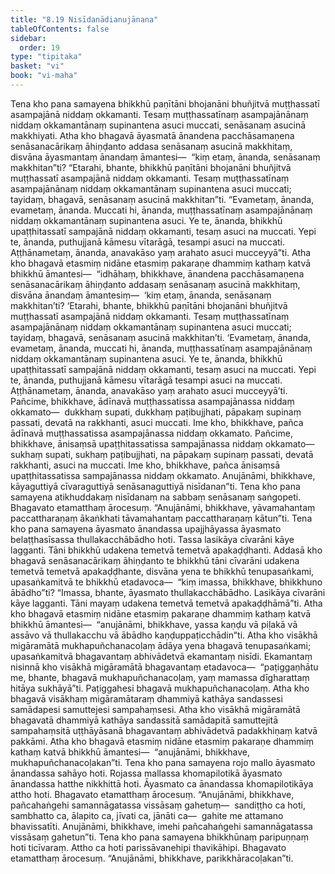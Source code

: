 ```yaml
---
title: "8.19 Nisīdanādianujānana"
tableOfContents: false
sidebar:
  order: 19
type: "tipitaka"
basket: "vi"
book: "vi-maha"
---
```



<DynamicBreadcrumb />

<Division number="353" book="vi-maha" e="ch" v="3" p="409">

<Paragraph number="1669" book="vi-maha">
Tena kho pana samayena bhikkhū paṇītāni bhojanāni bhuñjitvā muṭṭhassatī asampajānā niddaṃ okkamanti. Tesaṃ muṭṭhassatīnaṃ asampajānānaṃ niddaṃ okkamantānaṃ supinantena asuci muccati, senāsanaṃ asucinā makkhiyati. Atha kho bhagavā āyasmatā ānandena pacchāsamaṇena senāsanacārikaṃ āhiṇḍanto addasa senāsanaṃ asucinā makkhitaṃ, disvāna āyasmantaṃ ānandaṃ āmantesi—  “kiṃ etaṃ, ānanda, senāsanaṃ makkhitan”ti? “Etarahi, bhante, bhikkhū paṇītāni bhojanāni bhuñjitvā muṭṭhassatī asampajānā niddaṃ okkamanti. Tesaṃ muṭṭhassatīnaṃ asampajānānaṃ niddaṃ okkamantānaṃ supinantena asuci muccati; tayidaṃ, bhagavā, senāsanaṃ asucinā makkhitan”ti. “Evametaṃ, ānanda, evametaṃ, ānanda. Muccati hi, ānanda, muṭṭhassatīnaṃ asampajānānaṃ niddaṃ okkamantānaṃ supinantena asuci. Ye te, ānanda, bhikkhū upaṭṭhitassatī sampajānā niddaṃ okkamanti, tesaṃ asuci na muccati. Yepi te, ānanda, puthujjanā kāmesu vītarāgā, tesampi asuci na muccati. Aṭṭhānametaṃ, ānanda, anavakāso yaṃ arahato asuci mucceyyā”ti.
</Paragraph>

<Paragraph number="1670" book="vi-maha">
Atha kho bhagavā etasmiṃ nidāne etasmiṃ pakaraṇe dhammiṃ kathaṃ katvā bhikkhū āmantesi—  “idhāhaṃ, bhikkhave, ānandena pacchāsamaṇena senāsanacārikaṃ āhiṇḍanto addasaṃ senāsanaṃ asucinā makkhitaṃ, disvāna ānandaṃ āmantesiṃ—  ‘kiṃ etaṃ, ānanda, senāsanaṃ makkhitan’ti? ‘Etarahi, bhante, bhikkhū paṇītāni bhojanāni bhuñjitvā muṭṭhassatī asampajānā niddaṃ okkamanti. Tesaṃ muṭṭhassatīnaṃ asampajānānaṃ niddaṃ okkamantānaṃ supinantena asuci muccati; tayidaṃ, bhagavā, senāsanaṃ asucinā makkhitan’ti. ‘Evametaṃ, ānanda, evametaṃ, ānanda, muccati hi, ānanda, muṭṭhassatīnaṃ asampajānānaṃ niddaṃ okkamantānaṃ supinantena asuci. Ye te, ānanda, bhikkhū upaṭṭhitassatī sampajānā niddaṃ okkamanti, tesaṃ asuci na muccati. Yepi te, ānanda, puthujjanā kāmesu vītarāgā tesampi asuci na muccati. Aṭṭhānametaṃ, ānanda, anavakāso yaṃ arahato asuci mucceyyā’ti.
</Paragraph>

<Paragraph number="1671" book="vi-maha">
Pañcime, bhikkhave, ādīnavā muṭṭhassatissa asampajānassa niddaṃ okkamato—  dukkhaṃ supati, dukkhaṃ paṭibujjhati, pāpakaṃ supinaṃ passati, devatā na rakkhanti, asuci muccati. Ime kho, bhikkhave, pañca ādīnavā muṭṭhassatissa asampajānassa niddaṃ okkamato.
</Paragraph>

<Paragraph number="1672" book="vi-maha">
Pañcime, bhikkhave, ānisaṃsā upaṭṭhitassatissa sampajānassa niddaṃ okkamato—  sukhaṃ supati, sukhaṃ paṭibujjhati, na pāpakaṃ supinaṃ passati, devatā rakkhanti, asuci na muccati. Ime kho, bhikkhave, pañca ānisaṃsā upaṭṭhitassatissa sampajānassa niddaṃ okkamato.
</Paragraph>

<Paragraph number="1673" book="vi-maha">
Anujānāmi, bhikkhave, kāyaguttiyā cīvaraguttiyā senāsanaguttiyā nisīdanan”ti.
</Paragraph>

<Paragraph number="1674" book="vi-maha">
Tena kho pana samayena atikhuddakaṃ nisīdanaṃ na sabbaṃ senāsanaṃ saṅgopeti. Bhagavato etamatthaṃ ārocesuṃ. “Anujānāmi, bhikkhave, yāvamahantaṃ paccattharaṇaṃ ākaṅkhati tāvamahantaṃ paccattharaṇaṃ kātun”ti.
</Paragraph>

</Division>
<Division number="354" book="vi-maha" e="ch" v="3" p="410">

<Paragraph number="1675" book="vi-maha">
Tena kho pana samayena āyasmato ānandassa upajjhāyassa āyasmato belaṭṭhasīsassa thullakacchābādho hoti. Tassa lasikāya cīvarāni kāye lagganti. Tāni bhikkhū udakena temetvā temetvā apakaḍḍhanti. Addasā kho bhagavā senāsanacārikaṃ āhiṇḍanto te bhikkhū tāni cīvarāni udakena temetvā temetvā apakaḍḍhante, disvāna yena te bhikkhū tenupasaṅkami, upasaṅkamitvā te bhikkhū etadavoca—  “kiṃ imassa, bhikkhave, bhikkhuno ābādho”ti? “Imassa, bhante, āyasmato thullakacchābādho. Lasikāya cīvarāni kāye lagganti. Tāni mayaṃ udakena temetvā temetvā apakaḍḍhāmā”ti. Atha kho bhagavā etasmiṃ nidāne etasmiṃ pakaraṇe dhammiṃ kathaṃ katvā bhikkhū āmantesi—  “anujānāmi, bhikkhave, yassa kaṇḍu vā piḷakā vā assāvo vā thullakacchu vā ābādho kaṇḍuppaṭicchādin”ti.
</Paragraph>

</Division>
<Division number="355" book="vi-maha" e="ch" v="3" p="410">

<Paragraph number="1676" book="vi-maha">
Atha kho visākhā migāramātā mukhapuñchanacoḷaṃ ādāya yena bhagavā tenupasaṅkami; upasaṅkamitvā bhagavantaṃ abhivādetvā ekamantaṃ nisīdi. Ekamantaṃ nisinnā kho visākhā migāramātā bhagavantaṃ etadavoca—  “paṭiggaṇhātu me, bhante, bhagavā mukhapuñchanacoḷaṃ, yaṃ mamassa dīgharattaṃ hitāya sukhāyā”ti. Paṭiggahesi bhagavā mukhapuñchanacoḷaṃ. Atha kho bhagavā visākhaṃ migāramātaraṃ dhammiyā kathāya sandassesi samādapesi samuttejesi sampahaṃsesi. Atha kho visākhā migāramātā bhagavatā dhammiyā kathāya sandassitā samādapitā samuttejitā sampahaṃsitā uṭṭhāyāsanā bhagavantaṃ abhivādetvā padakkhiṇaṃ katvā pakkāmi. Atha kho bhagavā etasmiṃ nidāne etasmiṃ pakaraṇe dhammiṃ kathaṃ katvā bhikkhū āmantesi—  “anujānāmi, bhikkhave, mukhapuñchanacoḷakan”ti.
</Paragraph>

</Division>
<Division number="356" book="vi-maha" e="ch" v="3" p="411">

<Paragraph number="1677" book="vi-maha">
Tena kho pana samayena rojo mallo āyasmato ānandassa sahāyo hoti. Rojassa mallassa khomapilotikā āyasmato ānandassa hatthe nikkhittā hoti. Āyasmato ca ānandassa khomapilotikāya attho hoti. Bhagavato etamatthaṃ ārocesuṃ. “Anujānāmi, bhikkhave, pañcahaṅgehi samannāgatassa vissāsaṃ gahetuṃ—  sandiṭṭho ca hoti, sambhatto ca, ālapito ca, jīvati ca, jānāti ca—  gahite me attamano bhavissatīti. Anujānāmi, bhikkhave, imehi pañcahaṅgehi samannāgatassa vissāsaṃ gahetun”ti.
</Paragraph>

</Division>
<Division number="357" book="vi-maha" e="ch" v="3" p="411">

<Paragraph number="1678" book="vi-maha">
Tena kho pana samayena bhikkhūnaṃ paripuṇṇaṃ hoti ticīvaraṃ. Attho ca hoti parissāvanehipi thavikāhipi. Bhagavato etamatthaṃ ārocesuṃ. “Anujānāmi, bhikkhave, parikkhāracoḷakan”ti.
</Paragraph>
</Division>